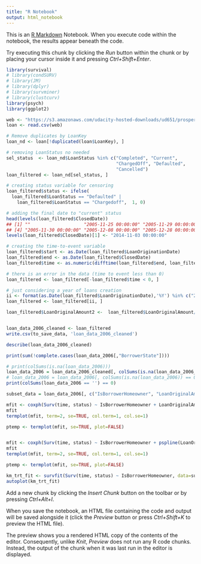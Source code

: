 ```yaml
---
title: "R Notebook"
output: html_notebook
---
```


This is an [R Markdown](http://rmarkdown.rstudio.com) Notebook. When you execute code within the notebook, the results appear beneath the code. 

Try executing this chunk by clicking the *Run* button within the chunk or by placing your cursor inside it and pressing *Ctrl+Shift+Enter*. 

```r
library(survival)
# library(condSURV)
# library(JM)
# library(dplyr)
# library(survminer)
# library(clustcurv)
library(psych)
library(ggplot2)
```



```r
web <- "https://s3.amazonaws.com/udacity-hosted-downloads/ud651/prosperLoanData.csv"
loan <- read.csv(web)

# Remove duplicates by LoanKey
loan_nd <- loan[!duplicated(loan$LoanKey), ]

# removing LoanStatus no needed
sel_status  <- loan_nd$LoanStatus %in% c("Completed", "Current",
                                         "ChargedOff", "Defaulted",
                                         "Cancelled")
loan_filtered <- loan_nd[sel_status, ]

# creating status variable for censoring
loan_filtered$status <- ifelse(
  loan_filtered$LoanStatus == "Defaulted" |
    loan_filtered$LoanStatus == "Chargedoff",  1, 0)

# adding the final date to "current" status
head(levels(loan_filtered$ClosedDate))
## [1] ""                    "2005-11-25 00:00:00" "2005-11-29 00:00:00"
## [4] "2005-11-30 00:00:00" "2005-12-08 00:00:00" "2005-12-28 00:00:00"
levels(loan_filtered$ClosedDate)[1] <- "2014-11-03 00:00:00"

# creating the time-to-event variable
loan_filtered$start <- as.Date(loan_filtered$LoanOriginationDate)
loan_filtered$end <- as.Date(loan_filtered$ClosedDate)
loan_filtered$time <- as.numeric(difftime(loan_filtered$end, loan_filtered$start, units = "days"))

# there is an error in the data (time to event less than 0)
loan_filtered <- loan_filtered[-loan_filtered$time < 0, ]

# just considering a year of loans creation
ii <- format(as.Date(loan_filtered$LoanOriginationDate),'%Y') %in% c("2006")
loan_filtered <- loan_filtered[ii, ]

loan_filtered$LoanOriginalAmount2 <-  loan_filtered$LoanOriginalAmount/10000


loan_data_2006_cleaned <- loan_filtered
write.csv(to_save_data, 'loan_data_2006_cleaned')

```

```r
describe(loan_data_2006_cleaned)
```
```r
print(sum(!complete.cases(loan_data_2006[,"BorrowerState"])))
```


```r
# print(colSums(is.na(loan_data_2006)))
loan_data_2006 = loan_data_2006_cleaned[, colSums(is.na(loan_data_2006_cleaned)) == 0]
# loan_data_2006 = loan_data_2006[, colSums(is.na(loan_data_2006)) == 0]
print(colSums(loan_data_2006 == '') == 0)
```
```r
subset_data = loan_data_2006[, c("IsBorrowerHomeowner", "LoanOriginalAmount2", 'time', 'status')]
```

```r
mfit <- coxph(Surv(time, status) ~ IsBorrowerHomeowner + LoanOriginalAmount2, data=subset_data)
mfit
termplot(mfit, term=2, se=TRUE, col.term=1, col.se=1)

ptemp <- termplot(mfit, se=TRUE, plot=FALSE)
```
```r
```


```r
mfit <- coxph(Surv(time, status) ~ IsBorrowerHomeowner + pspline(LoanOriginalAmount2,2) , data=subset_data)
mfit
termplot(mfit, term=2, se=TRUE, col.term=1, col.se=1)

ptemp <- termplot(mfit, se=TRUE, plot=FALSE)
```


```r
km_trt_fit <- survfit(Surv(time, status) ~ IsBorrowerHomeowner, data=subset_data)
autoplot(km_trt_fit)
```

Add a new chunk by clicking the *Insert Chunk* button on the toolbar or by pressing *Ctrl+Alt+I*.

When you save the notebook, an HTML file containing the code and output will be saved alongside it (click the *Preview* button or press *Ctrl+Shift+K* to preview the HTML file).

The preview shows you a rendered HTML copy of the contents of the editor. Consequently, unlike *Knit*, *Preview* does not run any R code chunks. Instead, the output of the chunk when it was last run in the editor is displayed.
